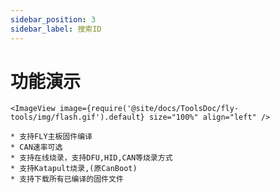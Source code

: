 ```yaml
---
sidebar_position: 3
sidebar_label: 搜索ID
---
```


# 功能演示

    <ImageView image={require('@site/docs/ToolsDoc/fly-tools/img/flash.gif').default} size="100%" align="left" />

    * 支持FLY主板固件编译
    * CAN速率可选
    * 支持在线烧录，支持DFU,HID,CAN等烧录方式
    * 支持Katapult烧录,(原CanBoot)
    * 支持下载所有已编译的固件文件

